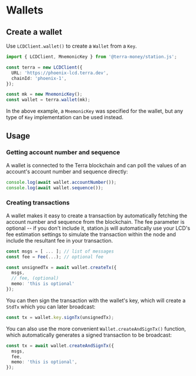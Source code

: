 # Wallets

## Create a wallet

Use `LCDClient.wallet()` to create a `Wallet` from a `Key`.

```ts
import { LCDClient, MnemonicKey } from '@terra-money/station.js';

const terra = new LCDClient({
  URL: 'https://phoenix-lcd.terra.dev',
  chainId: 'phoenix-1',
});

const mk = new MnemonicKey();
const wallet = terra.wallet(mk);
```

In the above example, a `MnemonicKey` was specified for the wallet, but any type of `Key` implementation can be used instead.

## Usage

### Getting account number and sequence

A wallet is connected to the Terra blockchain and can poll the values of an account's account number and sequence directly:

```ts
console.log(await wallet.accountNumber());
console.log(await wallet.sequence());
```

### Creating transactions

A wallet makes it easy to create a transaction by automatically fetching the account number and sequence from the blockchain. The fee parameter is optional -- if you don't include it, station.js will automatically use your LCD's fee estimation settings to simulate the transaction within the node and include the resultant fee in your transaction.

```ts
const msgs = [ ... ]; // list of messages
const fee = Fee(...); // optional fee

const unsignedTx = await wallet.createTx({
  msgs,
  // fee, (optional)
  memo: 'this is optional'
});
```

You can then sign the transaction with the wallet's key, which will create a `StdTx` which you can later broadcast:

```ts
const tx = wallet.key.signTx(unsignedTx);
```

You can also use the more convenient `Wallet.createAndSignTx()` function, which automatically generates a signed transaction to be broadcast:

```ts
const tx = await wallet.createAndSignTx({
  msgs,
  fee,
  memo: 'this is optional',
});
```
